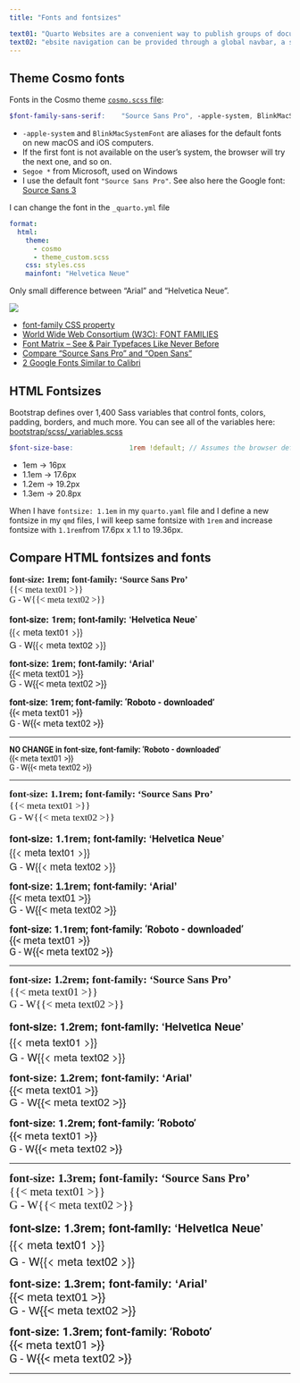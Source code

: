 ```yaml
---
title: "Fonts and fontsizes"

text01: "Quarto Websites are a convenient way to publish groups of documents. Documents published as part of a website share navigational elements, rendering options, and visual style."
text02: "ebsite navigation can be provided through a global navbar, a sidebar with links, or a combination of both for sites that have multiple levels of content. You can also enable full text search for websites."
---
```




## Theme Cosmo fonts

Fonts in the Cosmo theme [`cosmo.scss` file](https://github.com/quarto-dev/quarto-cli/blob/main/src/resources/formats/html/bootstrap/themes/cosmo.scss):
```.scss
$font-family-sans-serif:    "Source Sans Pro", -apple-system, BlinkMacSystemFont, "Segoe UI", Roboto, "Helvetica Neue", Arial, sans-serif, "Apple Color Emoji", "Segoe UI Emoji", "Segoe UI Symbol" !default;

```

- `-apple-system` and `BlinkMacSystemFont` are aliases for the default fonts on new macOS and iOS computers.
- If the first font is not available on the user's system, the browser will try the next one, and so on. 
- `Segoe *`  from Microsoft, used on Windows
- I use the default font `"Source Sans Pro"`. See also here the Google font: [Source Sans 3](https://fonts.google.com/specimen/Source+Sans+3?query=Source+Sans)

I can change the font in the `_quarto.yml` file
```.yaml
format:
  html:
    theme:
      - cosmo
      - theme_custom.scss
    css: styles.css
    mainfont: "Helvetica Neue"
```

Only small difference between "Arial" and "Helvetica Neue".

![](images/arial_helvetica.png)

- [font-family CSS property](https://developer.mozilla.org/en-US/docs/Web/CSS/font-family)
- [World Wide Web Consortium (W3C): FONT FAMILIES](https://www.w3.org/Style/Examples/007/fonts.en.html)
- [Font Matrix – See & Pair Typefaces Like Never Before](https://pimpmytype.com/font-matrix/)
- [Compare "Source Sans Pro" and "Open Sans"](https://design-guidelines.web.cern.ch/guidelines/web-fonts)
- [2 Google Fonts Similar to Calibri](https://similarfont.io/2-google-fonts-similar-to-calibri)


## HTML Fontsizes

Bootstrap defines over 1,400 Sass variables that control fonts, colors, padding, borders, and much more. You can see all of the variables here: [bootstrap/scss/_variables.scss](https://github.com/twbs/bootstrap/blob/main/scss/_variables.scss)
```.scss
$font-size-base:              1rem !default; // Assumes the browser default, typically `16px`

```

- 1em   -> 16px
- 1.1em -> 17.6px
- 1.2em -> 19.2px
- 1.3em -> 20.8px

When I have `fontsize: 1.1em` in my `quarto.yaml` file and I define a new fontsize in my `qmd` files, I will keep same fontsize with `1rem` and increase fontsize with `1.1rem`from 17.6px x 1.1 to 19.36px.

## Compare HTML fontsizes and fonts

[**font-size: 1rem; font-family: 'Source Sans Pro'**\
{{< meta text01 >}}\
G - W{{< meta text02 >}}]{style="font-size: 1rem; font-family: 'Source Sans Pro'"}

[**font-size: 1rem; font-family: 'Helvetica Neue'**\
{{< meta text01 >}}\
G - W{{< meta text02 >}}]{style="font-size: 1rem; font-family: 'Helvetica Neue'"}

[**font-size: 1rem; font-family: 'Arial'**\
{{< meta text01 >}}\
G - W{{< meta text02 >}}]{style="font-size: 1rem; font-family: 'Arial'"}

[**font-size: 1rem; font-family: 'Roboto - downloaded'**\
{{< meta text01 >}}\
G - W{{< meta text02 >}}]{style="font-size: 1rem; font-family: 'Roboto'"}

--------------------------------------------

[**NO CHANGE in font-size, font-family: 'Roboto - downloaded'**\
{{< meta text01 >}}\
G - W{{< meta text02 >}}]{style="font-family: 'Roboto'"}

--------------------------------------------

[**font-size: 1.1rem; font-family: 'Source Sans Pro'**\
{{< meta text01 >}}\
G - W{{< meta text02 >}}]{style="font-size: 1.1rem; font-family: 'Source Sans Pro'"}

[**font-size: 1.1rem; font-family: 'Helvetica Neue'**\
{{< meta text01 >}}\
G - W{{< meta text02 >}}]{style="font-size: 1.1rem; font-family: 'Helvetica Neue'"}

[**font-size: 1.1rem; font-family: 'Arial'**\
{{< meta text01 >}}\
G - W{{< meta text02 >}}]{style="font-size: 1.1rem; font-family: 'Arial'"}

[**font-size: 1.1rem; font-family: 'Roboto - downloaded'**\
{{< meta text01 >}}\
G - W{{< meta text02 >}}]{style="font-size: 1.1rem; font-family: 'Roboto'"}

--------------------------------------------

[**font-size: 1.2rem; font-family: 'Source Sans Pro'**\
{{< meta text01 >}}\
G - W{{< meta text02 >}}]{style="font-size: 1.2rem; font-family: 'Source Sans Pro'"}

[**font-size: 1.2rem; font-family: 'Helvetica Neue'**\
{{< meta text01 >}}\
G - W{{< meta text02 >}}]{style="font-size: 1.2rem; font-family: 'Helvetica Neue'"}

[**font-size: 1.2rem; font-family: 'Arial'**\
{{< meta text01 >}}\
G - W{{< meta text02 >}}]{style="font-size: 1.2rem; font-family: 'Arial'"}

[**font-size: 1.2rem; font-family: 'Roboto'**\
{{< meta text01 >}}\
G - W{{< meta text02 >}}]{style="font-size: 1.2rem; font-family: 'Roboto'"}

--------------------------------------------

[**font-size: 1.3rem; font-family: 'Source Sans Pro'**\
{{< meta text01 >}}\
G - W{{< meta text02 >}}]{style="font-size: 1.3rem; font-family: 'Source Sans Pro'"}

[**font-size: 1.3rem; font-family: 'Helvetica Neue'**\
{{< meta text01 >}}\
G - W{{< meta text02 >}}]{style="font-size: 1.3rem; font-family: 'Helvetica Neue'"}

[**font-size: 1.3rem; font-family: 'Arial'**\
{{< meta text01 >}}\
G - W{{< meta text02 >}}]{style="font-size: 1.3rem; font-family: 'Arial'"}

[**font-size: 1.3rem; font-family: 'Roboto'**\
{{< meta text01 >}}\
G - W{{< meta text02 >}}]{style="font-size: 1.3rem; font-family: 'Roboto'"}

--------------------------------------------





